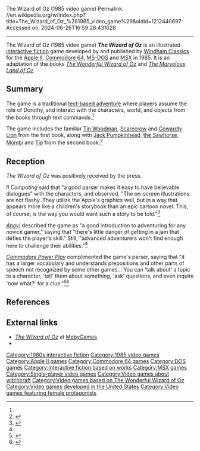 The Wizard of Oz (1985 video game)
Permalink: //en.wikipedia.org/w/index.php?title=The_Wizard_of_Oz_%281985_video_game%29&oldid=1212440697
Accessed on: 2024-06-26T16:59:28.431028



------
The Wizard of Oz (1985 video game)
{{Short description|1985 video game}}
{{Infobox video game
| title     = The Wizard of Oz
| developer = [[Windham Classics]]
| publisher = [[Windham Classics]]
| artist = [[Barry Moser]]<ref>{{cite web|url=https://archive.org/stream/knightletterno2600lewi#page/1/mode/1up/ |title=Knight Letter No. 26 |date= February 1987|publisher=LCSNA |accessdate=2015-11-03}}</ref>
| platforms = [[Apple II series|Apple II]], [[Commodore 64]], [[DOS]], [[MSX]]
| released = [[1985 in video gaming|1985]]
| genre = [[Interactive fiction]]
| modes = [[Single-player video game|Single-player]]
|image = The Wizard of Oz 1985 video game cover.jpeg
|caption = 
|alt = 
}}
'''''The Wizard of Oz''''' is an illustrated [[interactive fiction]] game developed by and published by [[Windham Classics]] for the [[Apple II series|Apple II]], [[Commodore 64]], [[MS-DOS]] and [[MSX]] in 1985. It is an adaptation of the books ''[[The Wonderful Wizard of Oz]]'' and ''[[The Marvelous Land of Oz]]''.

==Summary==

{{expand section|date=September 2023}}
The game is a traditional [[Text-based adventure game|text-based adventure]] where players assume the role of Dorothy, and interact with the characters, world, and objects from the books through text commands.<ref name=":1" />

The game includes the familiar [[Tin Woodman]], [[Scarecrow (Oz)|Scarecrow]] and [[Cowardly Lion]] from the first book, along with [[Jack Pumpkinhead]], [[List of Oz characters (created by Baum)#Sawhorse|the Sawhorse]], [[Mombi]] and [[Princess Ozma|Tip]] from the second book.<ref name="Ahoy">{{cite web|url=https://archive.org/stream/Ahoy_Issue_27_1986-03_Ion_International_US#page/n49/mode/1up/ |title=Ahoy! - Issue 27 (1986-03)(Ion International)(US) |date= March 1986|accessdate=2015-11-03}}</ref>

==Reception==
''The Wizard of Oz'' was positively received by the press. 

''II Computing'' said that "a good parser makes it easy to have believable dialogues" with the characters, and observed, "The on-screen illustrations are not flashy. They utilize the Apple's graphics well, but in a way that appears more like a children's storybook than an epic cartoon novel. This, of course, is the way you would want such a story to be told."<ref>{{cite web|url=https://archive.org/stream/II_Computing_Vol_1_No_3_Feb_Mar_86#page/n37/mode/1up/ |title=II Computing Vol 1 No 3 Feb Mar 86 |date= |accessdate=2015-11-03}}</ref>

''[[Ahoy!]]'' described the game as "a good introduction to adventuring for any novice gamer," saying that "there's little danger of getting in a jam that defies the player's skill." Still, "advanced adventurers won't find enough here to challenge their abilities."<ref name=Ahoy/>

''[[Commodore Power Play]]'' complimented the game's parser, saying that "it has a larger vocabulary and understands prepositions and other parts of speech not recognized by some other games... You can 'talk about' a topic to a character, 'tell' them about something, 'ask' questions, and even inquire 'now what?' for a clue."<ref name=":1">{{cite web|url=https://archive.org/stream/commodore-power-play-18/Commodore_Power-Play_1985_Issue_18_V4_N06_Dec_Jan#page/n11/mode/1up/ |title=Commodore Power Play Issue 18 |date= December 1985|accessdate=2015-11-03}}</ref><ref>{{cite web|url=https://archive.org/stream/commodore-power-play-20/Commodore_Power-Play_1986_Issue_20_V5_N02_Apr_May#page/n127/mode/1up/ |title=Commodore Power Play Issue 20 |date= April 1986|accessdate=2015-11-03}}</ref>

==References==
{{Reflist}}

==External links==
* [http://www.mobygames.com/game/wizard-of-oz ''The Wizard of Oz''] at [[MobyGames]]
* {{IFDB|id=v63u576v2yd9xg07|title=The Wizard of Oz}}

{{Oz}}

{{DEFAULTSORT:Wizard of Oz (1985 video game), The}}
[[Category:1980s interactive fiction]]
[[Category:1985 video games]]
[[Category:Apple II games]]
[[Category:Commodore 64 games]]
[[Category:DOS games]]
[[Category:Interactive fiction based on works]]
[[Category:MSX games]]
[[Category:Single-player video games]]
[[Category:Video games about witchcraft]]
[[Category:Video games based on The Wonderful Wizard of Oz]]
[[Category:Video games developed in the United States]]
[[Category:Video games featuring female protagonists]]

{{adventure-videogame-stub}}
